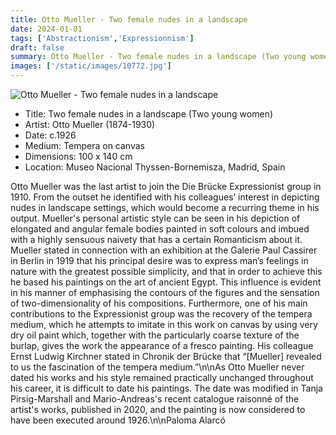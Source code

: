 ```yaml
---
title: Otto Mueller - Two female nudes in a landscape
date: 2024-01-01
tags: ['Abstractionism','Expressionnism']
draft: false
summary: Otto Mueller - Two female nudes in a landscape (Two young women)
images: ['/static/images/10772.jpg']
---
```


![Otto Mueller - Two female nudes in a landscape](/static/images/10772.jpg)

* Title: Two female nudes in a landscape (Two young women)
* Artist: Otto Mueller (1874-1930)
* Date: c.1926
* Medium: Tempera on canvas
* Dimensions: 100 x 140 cm
* Location: Museo Nacional Thyssen-Bornemisza, Madrid, Spain

Otto Mueller was the last artist to join the Die Brücke Expressionist group in 1910. From the outset he identified with his colleagues’ interest in depicting nudes in landscape settings, which would become a recurring theme in his output. Mueller's personal artistic style can be seen in his depiction of elongated and angular female bodies painted in soft colours and imbued with a highly sensuous naivety that has a certain Romanticism about it. Mueller stated in connection with an exhibition at the Galerie Paul Cassirer in Berlin in 1919 that his principal desire was to express man’s feelings in nature with the greatest possible simplicity, and that in order to achieve this he based his paintings on the art of ancient Egypt. This influence is evident in his manner of emphasising the contours of the figures and the sensation of two-dimensionality of his compositions. Furthermore, one of his main contributions to the Expressionist group was the recovery of the tempera medium, which he attempts to imitate in this work on canvas by using very dry oil paint which, together with the particularly coarse texture of the burlap, gives the work the appearance of a fresco painting. His colleague Ernst Ludwig Kirchner stated in Chronik der Brücke that “[Mueller] revealed to us the fascination of the tempera medium.”\n\nAs Otto Mueller never dated his works and his style remained practically unchanged throughout his career, it is difficult to date his paintings. The date was modified in Tanja Pirsig-Marshall and Mario-Andreas's recent catalogue raisonné of the artist's works, published in 2020, and the painting is now considered to have been executed around 1926.\n\nPaloma Alarcó
